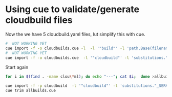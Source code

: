 # Using cue to validate/generate cloudbuild files

Now the we have 5 cloudbuild.yaml files, lut simplify this with cue.

```bash
#  NOT WORKING YET
cue import -f -o cloudbuilds.cue -l  -l '"build"' -l 'path.Base(filename)' -l 'substitutions._SERVICE_NAME' -p simple-gke-infra ./...
#  NOT WORKING YET
cue import -f -o cloudbuilds.cue  -l '"cloudbuild"' -l 'substitutions."_SERVICE_NAME"' caddy-site/cloudbuild.yaml
```

Start again

```bash
for i in $(find . -name clou\*ml); do echo "---"; cat $i;  done >allbuilds.yaml

cue import -f -p cloudbuild  -l '"cloudbuild"' -l 'substitutions."_SERVICE_NAME"' allbuilds.yaml
cue trim allbuilds.cue
```
